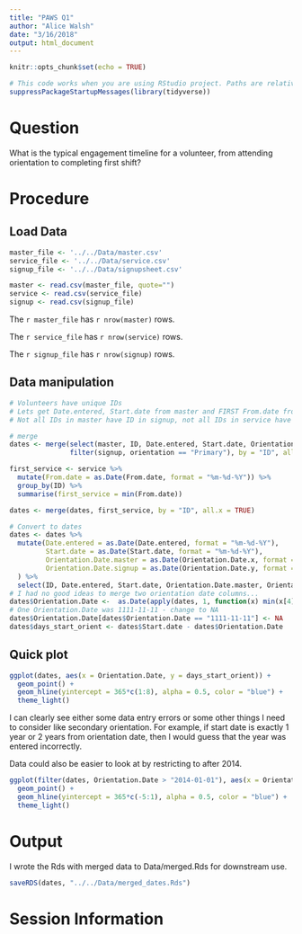 ```yaml
---
title: "PAWS Q1"
author: "Alice Walsh"
date: "3/16/2018"
output: html_document
---
```


```r
knitr::opts_chunk$set(echo = TRUE)
```

```r
# This code works when you are using RStudio project. Paths are relative and stuff
suppressPackageStartupMessages(library(tidyverse))

```

# Question
What is the typical engagement timeline for a volunteer, from attending orientation to completing first shift?

# Procedure

## Load Data
```r
master_file <- '../../Data/master.csv'
service_file <- '../../Data/service.csv'
signup_file <- '../../Data/signupsheet.csv'

master <- read.csv(master_file, quote="")
service <- read.csv(service_file)
signup <- read.csv(signup_file)
```

The `r master_file` has `r nrow(master)` rows.

The `r service_file` has `r nrow(service)` rows.

The `r signup_file` has `r nrow(signup)` rows.

## Data manipulation
```r
# Volunteers have unique IDs
# Lets get Date.entered, Start.date from master and FIRST From.date from service, and Orientation.Date from signup
# Not all IDs in master have ID in signup, not all IDs in service have ID in signup

# merge
dates <- merge(select(master, ID, Date.entered, Start.date, Orientation.Date, Status), 
               filter(signup, orientation == "Primary"), by = "ID", all.x = TRUE)

first_service <- service %>%
  mutate(From.date = as.Date(From.date, format = "%m-%d-%Y")) %>%
  group_by(ID) %>%
  summarise(first_service = min(From.date))

dates <- merge(dates, first_service, by = "ID", all.x = TRUE)

# Convert to dates
dates <- dates %>%
  mutate(Date.entered = as.Date(Date.entered, format = "%m-%d-%Y"),
         Start.date = as.Date(Start.date, format = "%m-%d-%Y"),
         Orientation.Date.master = as.Date(Orientation.Date.x, format = "%m-%d-%Y"), 
         Orientation.Date.signup = as.Date(Orientation.Date.y, format = "%m/%d/%y")
  ) %>%
  select(ID, Date.entered, Start.date, Orientation.Date.master, Orientation.Date.signup, Status)
# I had no good ideas to merge two orientation date columns...
dates$Orientation.Date <-  as.Date(apply(dates, 1, function(x) min(x[4], x[5], na.rm = T)))
# One Orientation.Date was 1111-11-11 - change to NA
dates$Orientation.Date[dates$Orientation.Date == "1111-11-11"] <- NA
dates$days_start_orient <- dates$Start.date - dates$Orientation.Date

```

## Quick plot

```r

ggplot(dates, aes(x = Orientation.Date, y = days_start_orient)) + 
  geom_point() + 
  geom_hline(yintercept = 365*c(1:8), alpha = 0.5, color = "blue") +
  theme_light()
```

I can clearly see either some data entry errors or some other things I need to consider like secondary orientation. For example, if start date is exactly 1 year or 2 years from orientation date, then I would guess that the year was entered incorrectly.

Data could also be easier to look at by restricting to after 2014.

```r

ggplot(filter(dates, Orientation.Date > "2014-01-01"), aes(x = Orientation.Date, y = days_start_orient)) + 
  geom_point() + 
  geom_hline(yintercept = 365*c(-5:1), alpha = 0.5, color = "blue") +
  theme_light()
```

# Output

I wrote the Rds with merged data to Data/merged.Rds for downstream use.
```r
saveRDS(dates, "../../Data/merged_dates.Rds")
```


# Session Information
